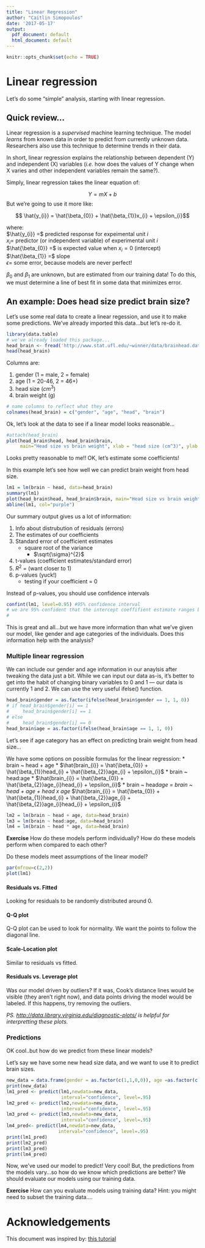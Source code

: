 ```yaml
---
title: "Linear Regression"
author: "Caitlin Simopoulos"
date: '2017-05-17'
output:
  pdf_document: default
  html_document: default
---
```


```r
knitr::opts_chunk$set(echo = TRUE)
```




# Linear regression
Let's do some "simple" analysis, starting with linear regression. 

## Quick review...
Linear regression is a *supervised* machine learning technique.
The model *learns* from known data in order to predict from currently unknown data.
Researchers also use this technique to determine trends in their data.

In short, linear regression explains the relationship between dependent (Y) and independent (X) variables (*i.e.* how does the values of Y change when X varies and other independent variables remain the same?).

Simply, linear regression takes the linear equation of:

$$ Y = mX + b $$
But we're going to use it more like:

$$ \hat{y_{i}} = \hat{\beta_{0}} + \hat{\beta_{1}}x_{i} + \epsilon_{i}$$

where:  
$\hat{y_{i}} =$ predicted response for expeimental unit $i$  
$x_{i} =$ predictor (or independent variable) of experimental unit $i$  
$\hat{\beta_{0}} =$ is expected value when $x_{i} = 0$ (intercept)  
$\hat{\beta_{1}} =$ slope  
$\epsilon =$ some error, because models are never perfect!  

$\beta_{0}$ and $\beta_{1}$ are unknown, but are estimated from our training data! To do this, we must determine a line of best fit in some data that minimizes error.

## An example: Does head size predict brain size?

Let's use some real data to create a linear regession, and use it to make some predictions.
We've already imported this data...but let's re-do it.

```r
library(data.table) 
# we've already loaded this package...
head_brain <- fread('http://www.stat.ufl.edu/~winner/data/brainhead.dat')
head(head_brain)
```
Columns are:

1. gender (1 = male, 2 = female)
2. age (1 = 20-46, 2 = 46+)
3. head size ($cm^{3}$)
4. brain weight (g)

```r
# name columns to reflect what they are 
colnames(head_brain) = c("gender", "age", "head", "brain")
```

Ok, let's look at the data to see if a linear model looks reasonable...

```r
#attach(head_brain)
plot(head_brain$head, head_brain$brain, 
     main="Head size vs brain weight", xlab = "head size (cm^3)", ylab = "brain weight")

```

Looks pretty reasonable to me!! OK, let's estimate some coefficients!

In this example let's see how well we can predict brain weight from head size.
```r
lm1 = lm(brain ~ head, data=head_brain)
summary(lm1)
plot(head_brain$head, head_brain$brain, main="Head size vs brain weight", xlab = "head size (cm^3)", ylab = "brain weight")
abline(lm1, col="purple")
```

Our summary output gives us a lot of information:

1. Info about distrubution of residuals (errors)
2. The estimates of our coefficients
3. Standard error of coefficient estimates
    - square root of the variance 
      - $\sqrt{\sigma}^{2}$
3. t-values (coefficient estimates/standard error)
3. $R^{2}$ = (want closer to 1)
4. p-values (yuck!)
    - testing if your coefficient = 0

Instead of p-values, you should use confidence intervals

```r
confint(lm1, level=0.95) #95% confidence interval
# we are 95% confident that the intercept coeffifient estimate ranges between 232.7 and 418.4
# 
```

This is great and all...but we have more information than what we've given our model, like gender and age categories of the individuals. 
Does this information help with the analysis?

### Multiple linear regression

We can include our gender and age information in our anaylsis after tweaking the data just a bit.
While we can input our data as-is, it's better to get into the habit of changing binary variables to 0 and 1 --- our data is currently 1 and 2.
We can use the very useful ifelse() function.

```r
head_brain$gender = as.factor(ifelse(head_brain$gender == 1, 1, 0))
# if head_brain$gender[i] == 1
#     head_brain$gender[i] == 1
# else
#     head_brain$gender[i] == 0
head_brain$age = as.factor(ifelse(head_brain$age == 1, 1, 0))
```

Let's see if age category has an effect on predicting brain weight from head size...

We have some options on possible formulas for the linear regression:
* brain ~ head + age
    * $\hat{brain_{i}} = \hat{\beta_{0}} + \hat{\beta_{1}}head_{i} + \hat{\beta_{2}}age_{i} + \epsilon_{i}$
* brain ~ head:age 
    * $\hat{brain_{i}} = \hat{\beta_{0}} + \hat{\beta_{2}}age_{i}head_{i} + \epsilon_{i}$
* brain ~ head*age = brain ~ head + age + head x age
    * $\hat{brain_{i}} = \hat{\beta_{0}} + \hat{\beta_{1}}head_{i} + \hat{\beta_{2}}age_{i} + \hat{\beta_{2}}age_{i}head_{i} + \epsilon_{i}$
```r
lm2 = lm(brain ~ head + age, data=head_brain)
lm3 = lm(brain ~ head:age, data=head_brain)
lm4 = lm(brain ~ head * age, data=head_brain)
```



**Exercise** 
How do these models perform individually? 
How do these models perform when compared to each other?


Do these models meet assumptions of the linear model?
```r
par(mfrow=c(2,2)) 
plot(lm1)
```

#### Residuals vs. Fitted

Looking for residuals to be randomly distributed around 0.

#### Q-Q plot

Q-Q plot can be used to look for normality. We want the points to follow the diagonal line.

#### Scale-Location plot

Similar to residuals vs fitted.

#### Residuals vs. Leverage plot

Was our model driven by outliers? If it was, Cook's distance lines would be visible (they aren't right now), and data points driving the model would be labeled. If this happens, try removing the outliers. 

*PS. [http://data.library.virginia.edu/diagnostic-plots/](this website) is helpful for interpretting these plots.*

### Predictions

OK cool..but how do we predict from these linear models?

Let's say we have some new head size data, and we want to use it to predict brain sizes.

```r

new_data = data.frame(gender = as.factor(c(1,1,0,0)), age =as.factor(c(0,1,0,1)), head = c(2265, 999, 2775, 9275))
print(new_data)
lm1_pred <- predict(lm1,newdata=new_data,
                    interval="confidence", level=.95)
lm2_pred <- predict(lm2,newdata=new_data,
                    interval="confidence", level=.95)
lm3_pred <- predict(lm3,newdata=new_data,
                    interval="confidence", level=.95)
lm4_pred<- predict(lm4,newdata=new_data,
                   interval="confidence", level=.95)
print(lm1_pred)
print(lm2_pred)
print(lm3_pred)
print(lm4_pred)
```
Now, we've used our model to predict! Very cool! But, the predictions from the models vary...so how do we know which predictions are better? We should evaluate our models using our training data.



**Exercise**
How can you evaluate models using training data?
Hint: you might need to subset the training data....

# Acknowledgements
This document was inspired by: [this tutorial](https://rstudio-pubs-static.s3.amazonaws.com/163576_2f7830d4ff104931bca800b4b5eb1ec0.html)